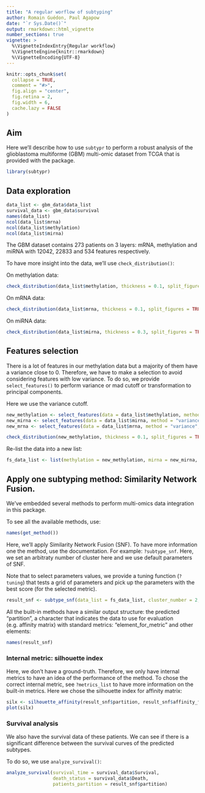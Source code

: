 ```yaml
---
title: "A regular worflow of subtyping"
author: Romain Guédon, Paul Agapow
date: "`r Sys.Date()`"
output: rmarkdown::html_vignette
number_sections: true
vignette: >
  %\VignetteIndexEntry{Regular workflow}
  %\VignetteEngine{knitr::rmarkdown}
  %\VignetteEncoding{UTF-8}
---
```


```r
knitr::opts_chunk$set(
  collapse = TRUE,
  comment = "#>",
  fig.align = "center",
  fig.retina = 2,
  fig.width = 6,
  cache.lazy = FALSE
)
```

## Aim

Here we'll describe how to use `subtypr` to perform a robust analysis of the 
glioblastoma multiforme (GBM) multi-omic dataset from TCGA that is provided with
the package.

```r
library(subtypr)
```


## Data exploration

```r
data_list <- gbm_data$data_list
survival_data <- gbm_data$survival
names(data_list)
ncol(data_list$mrna)
ncol(data_list$methylation)
ncol(data_list$mirna)
```


The GBM dataset contains 273 patients on 3 layers: mRNA, methylation and miRNA with 
12042, 22833 and 534 features respectively.

To have more insight into the data, we'll use `check_distribution()`:

On methylation data:

```r
check_distribution(data_list$methylation, thickness = 0.1, split_figures = TRUE)
```

On mRNA data:

```r
check_distribution(data_list$mrna, thickness = 0.1, split_figures = TRUE)
```

On miRNA data:

```r
check_distribution(data_list$mirna, thickness = 0.3, split_figures = TRUE)
```

## Features selection

There is a lot of features in our methylation data but a majority of them have a variance close to 0. Therefore, we have to 
make a selection to avoid considering features with low variance. To do so, we provide `select_features()` to perform variance or mad cutoff or transformation to principal components.

Here we use the variance cutoff. 

```r
new_methylation <- select_features(data = data_list$methylation, method = "variance", cutoff = 0.05)
new_mirna <- select_features(data = data_list$mirna, method = "variance", cutoff = 0.04)
new_mrna <- select_features(data = data_list$mrna, method = "variance", cutoff = 0.5)
```

```r
check_distribution(new_methylation, thickness = 0.1, split_figures = TRUE)
```

Re-list the data into a new list:

```r
fs_data_list <- list(methylation = new_methylation, mirna = new_mirna, mrna = new_mrna)
```

## Apply one subtyping method: Similarity Network Fusion.

We've embedded several methods to perform multi-omics data integration in this package.

To see all the available methods, use:

```r
names(get_method())
```
Here, we'll apply Similarity Network Fusion (SNF). To have more information one the method, use the documentation. For example: `?subtype_snf`. 
Here, we set an arbitraty number of cluster here and we use default parameters of SNF.

Note that to select parameters values, we provide a tuning function (`?tuning`) that tests a grid of parameters and pick up the parameters with the best score (for the selected metric).

```r
result_snf <- subtype_snf(data_list = fs_data_list, cluster_number = 2, K = 20, alpha = 0.5, t = 20)
```

All the built-in methods have a similar output structure: the predicted "partition", a character that indicates the data to use for evaluation (e.g. affinity matrix) with standard metrics: "element_for_metric" and other elements:

```r
names(result_snf)
```

### Internal metric: silhouette index

Here, we don't have a ground-truth. Therefore, we only have internal metrics to have an idea of the performance of the method. To chose the correct internal metric, see `?metrics_list` to have more information on the built-in metrics.
Here we chose the silhouette index for affinity matrix:

```r
silx <- silhouette_affinity(result_snf$partition, result_snf$affinity_fused)
plot(silx)
```


### Survival analysis 

We also have the survival data of these patients. We can see if there is a significant difference 
between the survival curves of the predicted subtypes.

To do so, we use `analyze_survival()`:

```r
analyze_survival(survival_time = survival_data$Survival, 
                 death_status = survival_data$Death, 
                 patients_partition = result_snf$partition)
```







